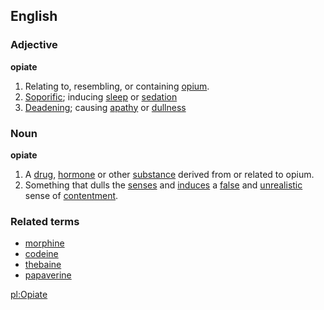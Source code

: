 ==English==

===Adjective===
'''opiate'''
#Relating to, resembling, or containing [[opium]].
#[[Soporific]]; inducing [[sleep]] or [[sedation]]
#[[Deadening]]; causing [[apathy]] or [[dullness]]

===Noun===
{{wikipedia}}
'''opiate'''
#A [[drug]], [[hormone]] or other [[substance]] derived from or related to opium.
#Something that dulls the [[senses]] and [[induce]]s a [[false]] and [[unrealistic]] sense of [[contentment]].
===Related terms===
*[[morphine]]
*[[codeine]]
*[[thebaine]]
*[[papaverine]]

[[pl:Opiate]]